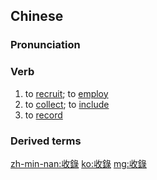 {{also|収録}}
==Chinese==
{{zh-forms|s=收录}}

===Pronunciation===
{{zh-pron
|m=shōulù
|c=sau1 luk6
|mn=qz,xm,zz:siu-lio̍k/tw:siu-lo̍k
|cat=v
}}

===Verb===
{{zh-verb}}

# to [[recruit]]; to [[employ]]
# to [[collect]]; to [[include]]
# to [[record]] {{gloss|audio}}

===Derived terms===
{{zh-der|收錄機}}

[[zh-min-nan:收錄]]
[[ko:收錄]]
[[mg:收錄]]